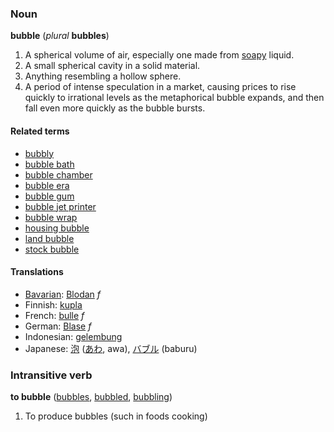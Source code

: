 ===Noun===
'''bubble''' (''plural'' '''bubbles''')

#A spherical volume of air, especially one made from [[soapy]] liquid.
#A small spherical cavity in a solid material.
#Anything resembling a hollow sphere.
#A period of intense speculation in a market, causing prices to rise quickly to irrational levels as the metaphorical bubble expands, and then fall even more quickly as the bubble bursts.

====Related terms====
*[[bubbly]]
*[[bubble bath]]
*[[bubble chamber]]
*[[bubble era]]
*[[bubble gum]]
*[[bubble jet printer]]
*[[bubble wrap]]
*[[housing bubble]]
*[[land bubble]]
*[[stock bubble]]

====Translations====
*[[Bavarian]]: [[Blodan]] ''f''
*Finnish: [[kupla]]
*French: [[bulle]] ''f''
*German: [[Blase]] ''f''
*Indonesian: [[gelembung]]
*Japanese: [[泡]] ([[あわ]], awa), [[バブル]] (baburu)

===Intransitive verb===
'''to bubble''' ([[bubbles]], [[bubbled]], [[bubbling]])
#To produce bubbles (such in foods cooking)